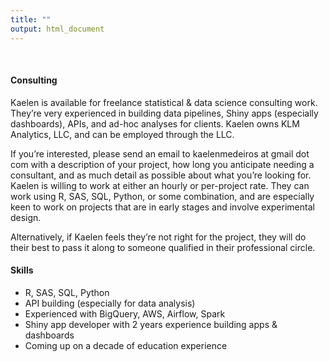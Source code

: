 ```yaml
---
title: ""
output: html_document
---
```

<br>


#### Consulting
Kaelen is available for freelance statistical & data science consulting work. They're very experienced in building data pipelines, Shiny apps (especially dashboards), APIs, and ad-hoc analyses for clients. Kaelen owns KLM Analytics, LLC, and can be employed through the LLC. 

If you're interested, please send an email to kaelenmedeiros at gmail dot com with a description of your project, how long you anticipate needing a consultant, and as much detail as possible about what you're looking for. Kaelen is willing to work at either an hourly or per-project rate. They can work using R, SAS, SQL, Python, or some combination, and are especially keen to work on projects that are in early stages and involve experimental design.

Alternatively, if Kaelen feels they're not right for the project, they will do their best to pass it along to someone qualified in their professional circle.

#### Skills
- R, SAS, SQL, Python
- API building (especially for data analysis)
- Experienced with BigQuery, AWS, Airflow, Spark
- Shiny app developer with 2 years experience building apps & dashboards
- Coming up on a decade of education experience
